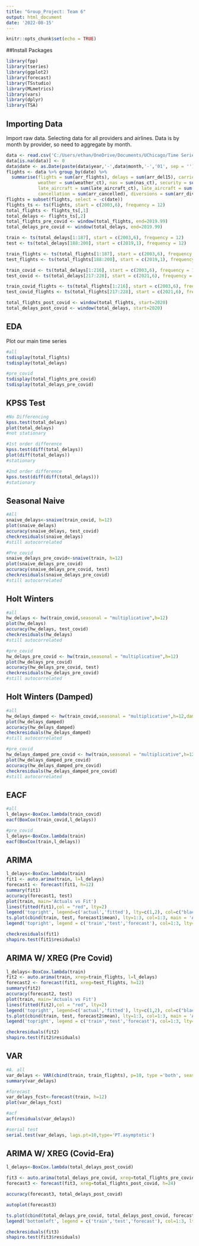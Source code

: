 ---
title: "Group_Project: Team 6"
output: html_document
date: '2022-08-15'
---

```{r setup, include=FALSE}
knitr::opts_chunk$set(echo = TRUE)
```

##Install Packages

```{r, message=FALSE}
library(fpp)
library(tseries)
library(ggplot2)
library(forecast)
library(TSstudio)
library(MLmetrics)
library(vars)
library(dplyr)
library(TSA)
```

## Importing Data

Import raw data. Selecting data for all providers and airlines. Data is by month by provider, so need to aggregate by month.

```{r load}
data <- read.csv('C:/Users/ethan/OneDrive/Documents/UChicago/Time Series Analysis/Group_Project/BTS_Airline_Delay_Data.csv')
data[is.na(data)] <- 0
data$date <- as.Date(paste(data$year,'-',data$month,'-','01', sep = ''))
flights <- data %>% group_by(date) %>%
  summarise(flights = sum(arr_flights), delays = sum(arr_del15), carrier = sum(carrier_ct),
            weather = sum(weather_ct), nas = sum(nas_ct), security = sum(security_ct), 
            late_aircraft = sum(late_aircraft_ct), late_aircraft = sum(late_aircraft_ct),
            cancellation = sum(arr_cancelled), diversions = sum(arr_diverted))
flights = subset(flights, select = -c(date))
flights_ts <- ts(flights, start = c(2003,6), frequency = 12)
total_flights <- flights_ts[,1]
total_delays <- flights_ts[,2]
total_flights_pre_covid <- window(total_flights, end=2019.99)
total_delays_pre_covid <- window(total_delays, end=2019.99)

train <- ts(total_delays[1:187], start = c(2003,6), frequency = 12)
test <- ts(total_delays[188:200], start = c(2019,1), frequency = 12)

train_flights <- ts(total_flights[1:187], start = c(2003,6), frequency = 12)
test_flights <- ts(total_flights[188:200], start = c(2019,1), frequency = 12)

train_covid <- ts(total_delays[1:216], start = c(2003,6), frequency = 12)
test_covid <- ts(total_delays[217:228], start = c(2021,6), frequency = 12)

train_covid_flights <- ts(total_flights[1:216], start = c(2003,6), frequency = 12)
test_covid_flights <- ts(total_flights[217:228], start = c(2021,6), frequency = 12)

total_flights_post_covid <- window(total_flights, start=2020)
total_delays_post_covid <- window(total_delays, start=2020)
```

## EDA

Plot our main time series

```{r 1}
#all
tsdisplay(total_flights)
tsdisplay(total_delays)

#pre_covid
tsdisplay(total_flights_pre_covid)
tsdisplay(total_delays_pre_covid)
```

## KPSS Test

```{r 2}
#No Differencing
kpss.test(total_delays)
plot(total_delays)
#not stationary

#1st order difference
kpss.test(diff(total_delays))
plot(diff(total_delays))
#stationary

#2nd order difference
kpss.test(diff(diff(total_delays)))
#stationary
```


## Seasonal Naive

```{r 4}
#All
snaive_delays<-snaive(train_covid, h=12)
plot(snaive_delays)
accuracy(snaive_delays, test_covid)
checkresiduals(snaive_delays)
#still autocorrelated

#Pre_covid
snaive_delays_pre_covid<-snaive(train, h=12)
plot(snaive_delays_pre_covid)
accuracy(snaive_delays_pre_covid, test)
checkresiduals(snaive_delays_pre_covid)
#still autocorrelated
```

## Holt Winters

```{r 5}
#all
hw_delays <- hw(train_covid,seasonal = "multiplicative",h=12)
plot(hw_delays)
accuracy(hw_delays, test_covid)
checkresiduals(hw_delays)
#still autocorrelated

#pre_covid
hw_delays_pre_covid <- hw(train,seasonal = "multiplicative",h=12)
plot(hw_delays_pre_covid)
accuracy(hw_delays_pre_covid, test)
checkresiduals(hw_delays_pre_covid)
#still autocorrelated
```


## Holt Winters (Damped)

```{r 6}
#all
hw_delays_damped <- hw(train_covid,seasonal = "multiplicative",h=12,damped=TRUE)
plot(hw_delays_damped)
accuracy(hw_delays_damped)
checkresiduals(hw_delays_damped)
#still autocorrelated

#pre_covid
hw_delays_damped_pre_covid <- hw(train,seasonal = "multiplicative",h=12,damped=TRUE)
plot(hw_delays_damped_pre_covid)
accuracy(hw_delays_damped_pre_covid)
checkresiduals(hw_delays_damped_pre_covid)
#still autocorrelated
```

## EACF

```{r 7}

#all
l_delays<-BoxCox.lambda(train_covid)
eacf(BoxCox(train_covid,l_delays))

#pre_covid
l_delays<-BoxCox.lambda(train)
eacf(BoxCox(train,l_delays))
```

## ARIMA
```{r 8}
l_delays<-BoxCox.lambda(train)
fit1 <- auto.arima(train, l=l_delays)
forecast1 <- forecast(fit1, h=12)
summary(fit1)
accuracy(forecast1, test)
plot(train, main='Actuals vs Fit')
lines(fitted(fit1),col = "red", lty=2)
legend('topright', legend=c('actual','fitted'), lty=c(1,2), col=c("black", "red"))
ts.plot(cbind(train, test, forecast1$mean), lty=1:3, col=1:3, main = 'ARIMA W/ XREG (Total Flights)')
legend('topright', legend = c('train','test','forecast'), col=1:3, lty=1:3)

checkresiduals(fit1)
shapiro.test(fit1$residuals)
```

## ARIMA W/ XREG (Pre Covid)
```{r 9}
l_delays<-BoxCox.lambda(train)
fit2 <- auto.arima(train, xreg=train_flights, l=l_delays)
forecast2 <- forecast(fit1, xreg=test_flights, h=12)
summary(fit2)
accuracy(forecast2, test)
plot(train, main='Actuals vs Fit')
lines(fitted(fit2),col = "red", lty=2)
legend('topright', legend=c('actual','fitted'), lty=c(1,2), col=c("black", "red"))
ts.plot(cbind(train, test, forecast2$mean), lty=1:3, col=1:3, main = 'ARIMA W/ XREG (Total Flights)')
legend('topright', legend = c('train','test','forecast'), col=1:3, lty=1:3)

checkresiduals(fit2)
shapiro.test(fit2$residuals)
```

## VAR

```{r 10}
#A. all
var_delays <- VAR(cbind(train, train_flights), p=10, type ='both', season=12)
summary(var_delays)

#forecast
var_delays_fcst<-forecast(train, h=12)
plot(var_delays_fcst)

#acf
acf(residuals(var_delays))

#serial test
serial.test(var_delays, lags.pt=10,type='PT.asymptotic')

```


## ARIMA W/ XREG (Covid-Era)
```{r 11}
l_delays<-BoxCox.lambda(total_delays_post_covid)

fit3 <- auto.arima(total_delays_pre_covid, xreg=total_flights_pre_covid, l=l_delays)
forecast3 <- forecast(fit3, xreg=total_flights_post_covid, h=24)

accuracy(forecast3, total_delays_post_covid)

autoplot(forecast3)

ts.plot(cbind(total_delays_pre_covid, total_delays_post_covid, forecast3$mean), lty=1:3, col=1:3, main = 'ARIMA W/ XREG (Total Delays)')
legend('bottomleft', legend = c('train','test','forecast'), col=1:3, lty=1:3)

checkresiduals(fit3)
shapiro.test(fit3$residuals)
```


